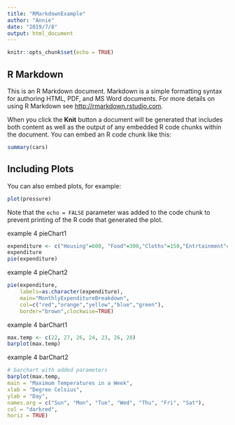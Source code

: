 ```yaml
---
title: "RMarkdownExample"
author: "Annie"
date: "2019/7/8"
output: html_document
---
```


```r
knitr::opts_chunk$set(echo = TRUE)
```

## R Markdown

This is an R Markdown document. Markdown is a simple formatting syntax for authoring HTML, PDF, and MS Word documents. For more details on using R Markdown see <http://rmarkdown.rstudio.com>.

When you click the **Knit** button a document will be generated that includes both content as well as the output of any embedded R code chunks within the document. You can embed an R code chunk like this:

```r
summary(cars)
```

## Including Plots

You can also embed plots, for example:

```r
plot(pressure)
```

Note that the `echo = FALSE` parameter was added to the code chunk to prevent printing of the R code that generated the plot.

example 4 pieChart1

```r
expenditure <- c("Housing"=600, "Food"=300,"Cloths"=150,"Entrtainment"=100,"Other "=200)
expenditure
pie(expenditure)
```

example 4 pieChart2

```r
pie(expenditure,
    labels=as.character(expenditure),
    main="MonthlyExpenditureBreakdown",
    col=c("red","orange","yellow","blue","green"),
    border="brown",clockwise=TRUE)
```

example 4 barChart1

```r
max.temp <- c(22, 27, 26, 24, 23, 26, 28)
barplot(max.temp)
```

example 4 barChart2

```r
# barchart with added parameters
barplot(max.temp,
main = "Maximum Temperatures in a Week",
xlab = "Degree Celsius",
ylab = "Day",
names.arg = c("Sun", "Mon", "Tue", "Wed", "Thu", "Fri", "Sat"),
col = "darkred",
horiz = TRUE)
```

